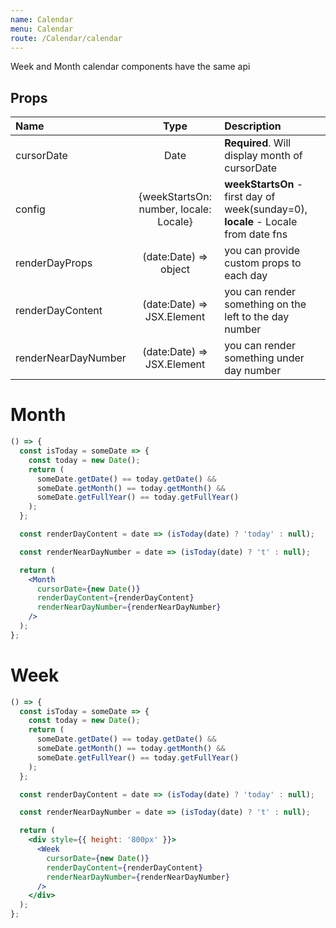 ```yaml
---
name: Calendar
menu: Calendar
route: /Calendar/calendar
---
```


Week and Month calendar components have the same api

## Props

| Name                |                  Type                  | Description                                                                       |
| :------------------ | :------------------------------------: | :-------------------------------------------------------------------------------- |
| cursorDate          |                  Date                  | **Required**. Will display month of cursorDate                                    |
| config              | {weekStartsOn: number, locale: Locale} | **weekStartsOn** - first day of week(sunday=0), **locale** - Locale from date fns |
| renderDayProps      |         (date:Date) => object          | you can provide custom props to each day                                          |
| renderDayContent    |       (date:Date) => JSX.Element       | you can render something on the left to the day number                            |
| renderNearDayNumber |       (date:Date) => JSX.Element       | you can render something under day number                                         |

# Month

```jsx react-live
() => {
  const isToday = someDate => {
    const today = new Date();
    return (
      someDate.getDate() == today.getDate() &&
      someDate.getMonth() == today.getMonth() &&
      someDate.getFullYear() == today.getFullYear()
    );
  };

  const renderDayContent = date => (isToday(date) ? 'today' : null);

  const renderNearDayNumber = date => (isToday(date) ? 't' : null);

  return (
    <Month
      cursorDate={new Date()}
      renderDayContent={renderDayContent}
      renderNearDayNumber={renderNearDayNumber}
    />
  );
};
```

# Week

```jsx react-live
() => {
  const isToday = someDate => {
    const today = new Date();
    return (
      someDate.getDate() == today.getDate() &&
      someDate.getMonth() == today.getMonth() &&
      someDate.getFullYear() == today.getFullYear()
    );
  };

  const renderDayContent = date => (isToday(date) ? 'today' : null);

  const renderNearDayNumber = date => (isToday(date) ? 't' : null);

  return (
    <div style={{ height: '800px' }}>
      <Week
        cursorDate={new Date()}
        renderDayContent={renderDayContent}
        renderNearDayNumber={renderNearDayNumber}
      />
    </div>
  );
};
```
